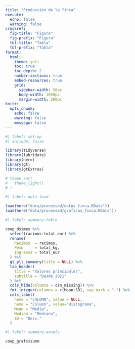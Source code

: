 ```yaml
---
title: "Producción de la finca"
execute: 
  echo: false
  warning: false
crossref: 
  fig-title: "Figura"
  fig-prefix: "Figura"
  tbl-title: "Tabla"
  tbl-prefix: "Tabla"
format: 
  html:
    theme: yeti
    toc: true
    toc-depth: 2
    number-sections: true
    embed-resources: true
    grid:
      sidebar-width: 50px
      body-width: 1050px
      margin-width: 200px
knitr: 
  opts_chunk:
    echo: false
    warning: false
    message: false
---
```


```r
#| label: set-up
#| include: false

library(tidyverse)
library(lubridate)
library(here)
library(gt)
library(gtExtras)

# theme_set(
#   theme_light()
# )

```

```r
#| label: data-load

load(here("data/processed/datos_finca.RData"))
load(here("data/processed/graficas_finca.RData"))

```

```r
#| label: summary-table

coop_ds$mes %>% 
  select(racimos:total_eur) %>% 
  rename(
    Racimos  = racimos,
    Peso     = total_kg,
    Ingresos = total_eur
  ) %>% 
  gt_plt_summary(title = NULL) %>% 
  tab_header(
    title = "Valores principales",
    subtitle = "Desde 2021"
  ) %>% 
  cols_hide(columns = c(n_missing)) %>%
  fmt_integer(columns = c(Mean:SD), sep_mark = ".") %>% 
  cols_label(
    name = "COLUMN", value = NULL,
    name = "Column", value="Histograma",
    Mean = "Media",
    Median = "Mediana",
    SD = "Desv."
  )

```

```r
#| label: summary-anuals

coop_grafs$summ
```

